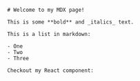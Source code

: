 <div className="prose dark:prose-invert">

    # Welcome to my MDX page!

    This is some **bold** and _italics_ text.

    This is a list in markdown:

    - One
    - Two
    - Three

    Checkout my React component:
</div>

